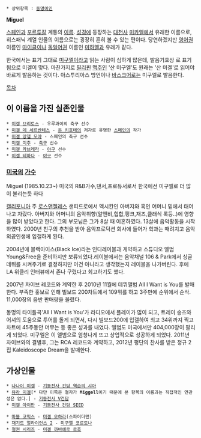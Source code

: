  * 상위항목 : [[동명이인]]

'''Miguel'''

[[스페인]]과 [[포르투갈]] 계통의 [[이름]]. [[성경]]에 등장하는 [[대천사]] [[미카엘]]에서 유래한 이름으로, 히스패닉 계열 인물의 이름으로는 굉장히 흔히 볼 수 있는 편이다. 당연하겠지만 [[영어]]권 이름인 [[마이클]]이나 [[독일어]]권 이름인 [[미하엘]]과 유래가 같다.

한국에서는 표기 그대로 [[미구엘]]이라고 읽는 사람이 심하게 많은데, 발음기호상 '''{{{[miˈɣɛl]}}}'''로 표기됨으로 미겔이 맞다. 마찬가지로 [[필리핀]] [[맥주]]인 '산 미구엘'도 원래는 '산 미겔'로 읽어야 바르게 발음하는 것이다.
아스투리아스 방언이나 [[바스크어]]로는 미구엘로 발음한다.

[[목차]]

== 이 이름을 가진 실존인물 ==
 * [[미겔 브리토스]] - 우루과이의 축구 선수
 * [[미겔 데 세르반테스]] - [[돈 키호테]]의 저자로 유명한 [[스페인]]의 작가
 * [[미겔 앙헬 모야]] - 스페인의 축구 선수
 * [[미겔 미추]] - [[축구]] 선수
 * [[미겔 카브레라]] - [[야구]] 선수
 * [[미겔 테하다]] - [[야구]] 선수
=== [[미국]]의 [[가수]] ===
Miguel (1985.10.23~) 미국의 R&B가수,댄서,프로듀서로서 한국에선 미구엘로 더 많이 불리는듯 하다

[[캘리포니아]] 주 [[로스앤젤레스]] 샌피드로에서 멕시칸인 아버지와 흑인 어머니 밑에서 태어나고 자랐다. 아버지와 어머니의 음악취향(알앤비,힙합,펑크,재즈,클래식 록등..)에 영향을 많이 받았다고 한다. 그의 부모님은 그가 8살 때 이혼하였다. 13살에 음악활동을 시작하였다. 2000년 친구의 추천을 받아 음악프로덕션 회사에 들어가 학과는 때려치고 음악 외곬인생에 입갤하게 된다.

2004년에 블랙아이스(Black Ice)라는 인디레이블과 게약하고 스튜디오 앨범 Young&Free을 준비하지만 보류되었다.레이블에서는 음악채널 106 & Park에서 싱글데뷔를 시켜주기로 결정하지만 이건 아니라고 생각했는지 레이블을 나가버린다. 후에 LA 위클리 인터뷰에서 존나 구렸다고 회고하기도 했다. 

2007년 자이브 레코드와 계약한 후 2010년 11월에 데뷔앨범 All I Want is You를 발매한다. 부족한 홍보로 인해 빌보드 200차트에서 109위를 하고 3주만에 순위에서 순삭. 11,000장의 음반 판매량을 올렸다.

동명의 타이틀곡'All I Want is You'가 라디오에서 플레이가 많이 되고, 트레이 송즈와 어셔의 도움으로 투어를 돌게 되면서, 다시 빌보드200에 입갤하여 최고 34위까지 찍고 차트에 45주동안 머무는 등 좋은 성과를 내었다. 앨범도 미국에서만 404,000장이 팔리게 되었다. 
미구엘은 이 앨범으로 엄청나게 뜨고 상업적으로 성공하게 되었다. 2011년 자이브와의 결별후, 그는 RCA 레코드와 계약하고, 2012년 평단의 찬사를 받은 정규 2집 Kaleidoscope Dream을 발매한다.

== 가상인물 ==
 * [[나나이 미겔]] - [[기동전사 건담 역습의 샤아]]
 * [[뮤라 미겔]][* 다만 이쪽은 철자가 '''Miggell'''이기 때문에 본 항목의 이름과는 직접적인 연관성은 없다.] - [[기동전사 V건담]]
 * [[미겔 아이만]] - [[기동전사 건담 SEED]]

 * [[마블 코믹스]] - [[미겔 오하라]](스파이더맨)
 * [[재기드 얼라이언스 2]] - [[미구엘 코르도나]]
 * [[철권 시리즈]] - [[미겔 까바예로 로호]]
